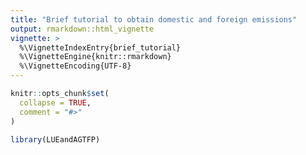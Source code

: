 ```yaml
---
title: "Brief tutorial to obtain domestic and foreign emissions"
output: rmarkdown::html_vignette
vignette: >
  %\VignetteIndexEntry{brief_tutorial}
  %\VignetteEngine{knitr::rmarkdown}
  %\VignetteEncoding{UTF-8}
---
```


```r
knitr::opts_chunk$set(
  collapse = TRUE,
  comment = "#>"
)
```

```r
library(LUEandAGTFP)
```
